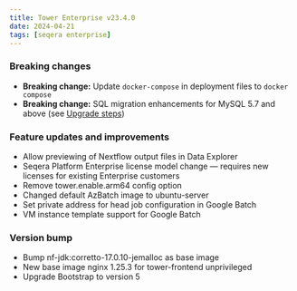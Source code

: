 ```yaml
---
title: Tower Enterprise v23.4.0
date: 2024-04-21
tags: [seqera enterprise]
---
```


### Breaking changes 

- **Breaking change:** Update `docker-compose` in deployment files to `docker compose`
- **Breaking change:** SQL migration enhancements for MySQL 5.7 and above (see [Upgrade steps](./23.4_major.mdx#upgrade-steps))

### Feature updates and improvements

- Allow previewing of Nextflow output files in Data Explorer
- Seqera Platform Enterprise license model change — requires new licenses for existing Enterprise customers
- Remove tower.enable.arm64 config option
- Changed default AzBatch image to ubuntu-server
- Set private address for head job configuration in Google Batch
- VM instance template support for Google Batch

### Version bump

- Bump nf-jdk:corretto-17.0.10-jemalloc as base image
- New base image nginx 1.25.3 for tower-frontend unprivileged
- Upgrade Bootstrap to version 5